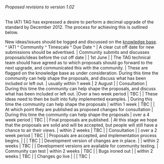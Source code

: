 ====== Proposed revisions to version 1.02 ======

The IATI TAG has expressed a desire to perform a decimal upgrade of the standard by December 2012. The process for achieving this is outlined below.

New ideas/issues should be logged and discussed on the [[http://support.iatistandard.org/home|knowledge base]].
^ IATI ^ Community ^ Timescale ^ Due Date ^
| A clear cut off date for new submissions should be advertised. | Community submits and discusses proposals/ideas before the cut off date |  | 1st June |
| The TAG technical team should have agreed as to which proposals should go forward to the next upgrade, and communicated this with the community. | These are flagged on the knowledge base as under consideration. During this time the community can help shape the proposals, and discuss what has been included or left out. | usually within 1 week | 2 August |
| Consultation | During this time the community can help shape the proposals, and discuss what has been included or left out. |Over a two week period | TBC |
| These ideas need to then be built into fully implemented examples. | During this time the community can help shape the proposals | within 1 week | TBC |
| At which point they are published as proposed changes for consultation | During this time the community can help shape the proposals | over a 4 week period | TBC |
| Final proposals are published. | At this stage we hope that the proposals are solid and will be accepted, but people will still have a chance to air their views. | within 2 weeks | TBC |
| Consultation |  | over a 2 week period | TBC |
| Proposals are accepted, and implementation process begins. |  |  | TBC |
| Development version of changes are in place. |  | within 2 weeks | TBC |
| Development versions are available for community testing. | Community can test | within 2 weeks | TBC |
| Bugs ironed out |  | within 2 weeks | TBC |
| Changes go live |  |  | TBC |




